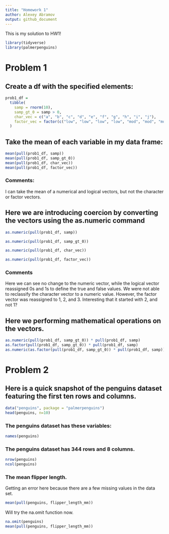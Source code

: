 ```yaml
---
title: "Homework 1"
author: Alexey Abramov
output: github_document
---
```


This is my solution to HW1!

```r
library(tidyverse)
library(palmerpenguins)
```

# Problem 1

## Create a df with the specified elements: 

```r
prob1_df = 
  tibble(
    samp = rnorm(10),
    samp_gt_0 = samp > 0,
    char_vec = c("a", "b", "c", "d", "e", "f", "g", "h", "i", "j"),
    factor_vec = factor(c("low", "low", "low", "low", "mod", "mod", "mod", "high", "high", "high"))
  )
```

## Take the mean of each variable in my data frame:

```r
mean(pull(prob1_df, samp))
mean(pull(prob1_df, samp_gt_0))
mean(pull(prob1_df, char_vec))
mean(pull(prob1_df, factor_vec))
```

### Comments:
I can take the mean of a numerical and logical vectors, but not the character or factor vectors. 

## Here we are introducing coercion by converting the vectors using the as.numeric command

```r
as.numeric(pull(prob1_df, samp))

as.numeric(pull(prob1_df, samp_gt_0))

as.numeric(pull(prob1_df, char_vec))

as.numeric(pull(prob1_df, factor_vec))
```

### Comments
Here we can see no change to the numeric vector, while the logical vector reassigned 0s and 1s to define the true and false values.  We were not able to reclassify the character vector to a numeric value.  However, the factor vector was reassigned to 1, 2, and 3.  Interesting that it started with 2, and not 1?  

## Here we performing mathematical operations on the vectors.

```r
as.numeric(pull(prob1_df, samp_gt_0)) * pull(prob1_df, samp)
as.factor(pull(prob1_df, samp_gt_0)) * pull(prob1_df, samp)
as.numeric(as.factor(pull(prob1_df, samp_gt_0)) * pull(prob1_df, samp))
```

# Problem 2

## Here is a quick snapshot of the penguins dataset featuring the first ten rows and columns.  

```r
data("penguins", package = "palmerpenguins")
head(penguins, n=10)
```

### The penguins dataset has these variables:
```r
names(penguins)
```

### The penguins dataset has 344 rows and 8 columns.  
```r
nrow(penguins)
ncol(penguins)
```

### The mean flipper length.  

Getting an error here because there are a few missing values in the data set.  

```r
mean(pull(penguins, flipper_length_mm))
```

Will try the na.omit function now.

```r
na.omit(penguins)
mean(pull(penguins, flipper_length_mm))
```

